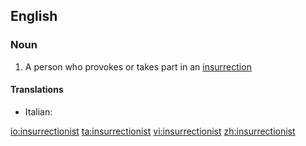 ==English==

===Noun===
{{en-noun}}

# A person who provokes or takes part in an [[insurrection]]

====Translations====
{{trans-top|person who provokes insurrection}}
*Italian: {{t|it|insurrezionalista}}
{{trans-mid}}
{{trans-bottom}}

[[io:insurrectionist]]
[[ta:insurrectionist]]
[[vi:insurrectionist]]
[[zh:insurrectionist]]